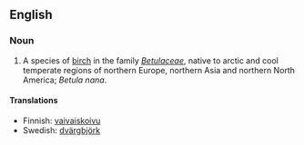 ==English==

===Noun===
{{en-noun|sg=[[dwarf]] [[birch]]|dwarf birches}}

# A species of [[birch]] in the family ''[[Betulaceae]]'', native to arctic and cool temperate regions of northern Europe, northern Asia and northern North America; ''Betula nana''.

====Translations====
{{top}}
*Finnish: [[vaivaiskoivu]]
*Swedish: [[dvärgbjörk]] {{c}}
{{bottom}}
